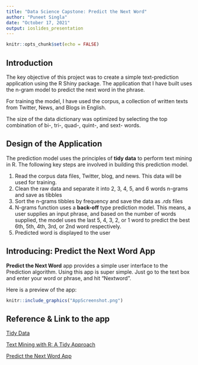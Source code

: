 ```yaml
---
title: "Data Science Capstone: Predict the Next Word"
author: "Puneet Singla"
date: "October 17, 2021"
output: ioslides_presentation
---
```


```r
knitr::opts_chunk$set(echo = FALSE)
```

## Introduction

The key objective of this project was to create a simple text-prediction application using the R Shiny package. The application that I have built uses the n-gram model to predict the next word in the phrase.

For training the model, I have used the corpus, a collection of written texts from Twitter, News, and Blogs in English.

The size of the data dictionary was optimized by selecting the top combination of bi-, tri-, quad-, quint-, and sext- words.

## Design of the Application

The prediction model uses the principles of **tidy data** to perform text mining in R. The following key steps are involved in building this prediction model.

1. Read the corpus data files, Twitter, blog, and news. This data will be used for training.
2. Clean the raw data and separate it into 2, 3, 4, 5, and 6 words n-grams and save as tibbles
3. Sort the n-grams tibbles by frequency and save the data as *.rds* files
4. N-grams function uses a **back-off** type prediction model. This means, a user supplies an input phrase, and based on the number of words supplied, the model uses the last 5, 4, 3, 2, or 1 word to predict the best 6th, 5th, 4th, 3rd, or 2nd word respectively.
5. Predicted word is displayed to the user

## Introducing: Predict the Next Word App

**Predict the Next Word** app provides a simple user interface to the Prediction algorithm.
Using this app is super simple. Just go to the text box and enter your word or phrase, and hit "Nextword".

Here is a preview of the app:

```r
knitr::include_graphics("AppScreenshot.png")
```

## Reference & Link to the app

[Tidy Data](http://vita.had.co.nz/papers/tidy-data.html)

[Text Mining with R: A Tidy Approach](http://tidytextmining.com/index.html)

[Predict the Next Word App](https://puneetsingla.shinyapps.io/FinalProject/)